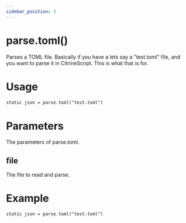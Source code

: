 ```yaml
---
sidebar_position: 3
---
```


# parse.toml()

Parses a TOML file. Basically if you have a lets say a "test.toml" file, and you want to parse it in CitrineScript. This is what that is for.

# Usage

```txt title="usage.ob"
static json = parse.toml("test.toml")
```

# Parameters

The parameters of parse.toml.

## file

The file to read and parse.

# Example

```txt title="example.ob"
static json = parse.toml("test.toml")
```